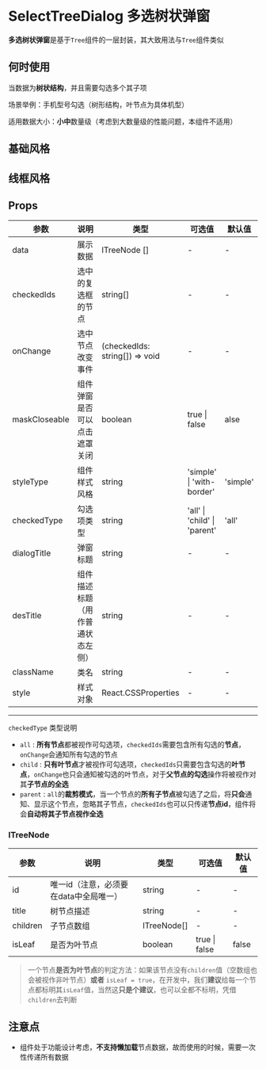 # SelectTreeDialog 多选树状弹窗

**多选树状弹窗**是基于`Tree`组件的一层封装，其大致用法与`Tree`组件类似

## 何时使用

当数据为**树状结构**，并且需要勾选多个其子项

场景举例：手机型号勾选（树形结构，叶节点为具体机型）

适用数据大小：**小中**数量级（考虑到大数量级的性能问题，本组件不适用）

## 基础风格


<SimpleStyleDemo />

## 线框风格


<WithBorderStyleDemo />



## Props

| 参数          | 说明                             | 类型                           | 可选值                       | 默认值   |
| ------------- | -------------------------------- | ------------------------------ | ---------------------------- | -------- |
| data          | 展示数据                         | ITreeNode []                   | -                            | -        |
| checkedIds    | 选中的复选框的节点               | string[]                       | -                            | -        |
| onChange      | 选中节点改变事件                 | (checkedIds: string[]) => void | -                            | -        |
| maskCloseable | 组件弹窗是否可以点击遮罩关闭     | boolean                        | true \| false                | alse     |
| styleType     | 组件样式风格                     | string                         | 'simple' \| 'with-border'    | 'simple' |
| checkedType   | 勾选项类型                       | string                         | 'all' \| 'child' \| 'parent' | 'all'    |
| dialogTitle   | 弹窗标题                         | string                         | -                            | -        |
| desTitle      | 组件描述标题（用作普通状态左侧） | string                         | -                            | -        |
| className     | 类名                             | string                         | -                            | -        |
| style         | 样式对象                         | React.CSSProperties            | -                            | -        |

---

`checkedType` 类型说明

- `all` : **所有节点**都被视作可勾选项，`checkedIds`需要包含所有勾选的**节点**，`onChange`会通知所有勾选的节点
- `child` : **只有叶节点**才被视作可勾选项，`checkedIds`只需要包含勾选的**叶节点**，`onChange`也只会通知被勾选的叶节点，对于**父节点的勾选**操作将被视作对其**子节点的全选**
- `parent` :  `all`的**裁剪模式**，当一个节点的**所有子节点**被勾选了之后，将**只会**通知、显示这个节点，忽略其子节点，`checkedIds`也可以只传递**节点id**，组件将会**自动将其子节点视作全选**



### ITreeNode

| 参数     | 说明                                   | 类型        | 可选值        | 默认值 |
| -------- | -------------------------------------- | ----------- | ------------- | ------ |
| id       | 唯一id（注意，必须要在data中全局唯一） | string      | -             | -      |
| title    | 树节点描述                             | string      | -             | -      |
| children | 子节点数组                             | ITreeNode[] | -             | -      |
| isLeaf   | 是否为叶节点                           | boolean     | true \| false | false  |

> 一个节点**是否为叶节点**的判定方法：如果该节点没有`children`值（空数组也会被视作非叶节点）**或者** `isLeaf = true`，在开发中，我们**建议**给每一个节点都标明其`isLeaf`值，当然这**只是个建议**，也可以全都不标明，凭借`children`去判断



## 注意点

- 组件处于功能设计考虑，**不支持懒加载**节点数据，故而使用的时候，需要一次性传递所有数据